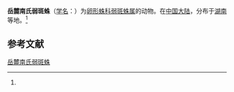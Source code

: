 {{Speciesbox
| name = 岳麓南氏弱斑蛛
| status = 
| status_system = 
| image = 
| genus = Ischnathyreus
| species = yueluensis
| authority = (Yin et Wang, 1984)<ref name='id12864'>{{cite web| url =http://www.bioinfo.cn/db05/BjdwSpecies.php?action=view&id=12864| title =岳麓南氏弱斑蛛| work =《中国动物物种编目数据库》| publisher =中国科学院微生物研究所| author =中国科学院动物研究所| accessdate =2009-04-28| deadurl =yes| archiveurl =https://web.archive.org/web/20160305044122/http://www.bioinfo.cn/db05/BjdwSpecies.php?action=view&id=12864| archivedate =2016-03-05}}</ref>
}}

'''岳麓南氏弱斑蛛'''（[[学名|学名]]：{{lang|la|''Ischnathyreus yueluensis''}}）为[[卵形蛛科|卵形蛛科]][[弱斑蛛属|弱斑蛛属]]的动物。在[[中国大陆|中国大陆]]，分布于[[湖南|湖南]]等地。<ref name='id12864'/>

== 参考文献 ==
{{reflist}}

{{Wikispecies|Ischnathyreus yueluensis}}
{{Taxonbar|from=Q950395}}

[[Category:弱斑蛛属|岳麓南氏弱斑蛛]]


{{蜘蛛小作品}}
